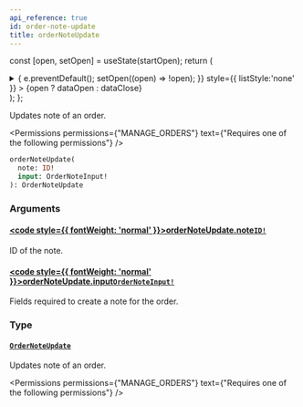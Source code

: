 ```yaml
---
api_reference: true
id: order-note-update
title: orderNoteUpdate
---
```






const [open, setOpen] = useState(startOpen);
return (
<details {...(open ? { open: true } : {})} className="details" style={{ border:'none', boxShadow:'none', background:'var(--ifm-background-color)' }}>
<summary
onClick={(e) => {
e.preventDefault();
setOpen((open) => !open);
}}
style={{ listStyle:'none' }} >
{open ? dataOpen : dataClose}
</summary>
{open && children}
</details>
);
};

Updates note of an order.


<Permissions permissions={"MANAGE_ORDERS"} text={"Requires one of the following permissions"} />


```graphql
orderNoteUpdate(
  note: ID!
  input: OrderNoteInput!
): OrderNoteUpdate
```

### Arguments

#### [<code style={{ fontWeight: 'normal' }}>orderNoteUpdate.<b>note</b></code>](#)<Bullet />[`ID!`](../../../api-reference/miscellaneous/scalars/id.mdx) <Badge class="badge badge--secondary" text="non-null"/> <Badge class="badge badge--secondary" text="scalar"/> <Badge class="badge badge--secondary" text="miscellaneous"/>

ID of the note.

#### [<code style={{ fontWeight: 'normal' }}>orderNoteUpdate.<b>input</b></code>](#)<Bullet />[`OrderNoteInput!`](../../../api-reference/orders/inputs/order-note-input.mdx) <Badge class="badge badge--secondary" text="non-null"/> <Badge class="badge badge--secondary" text="input"/> <Badge class="badge badge--secondary" text="orders"/>

Fields required to create a note for the order.

### Type

#### [`OrderNoteUpdate`](../../../api-reference/orders/objects/order-note-update.mdx) <Badge class="badge badge--secondary" text="object"/> <Badge class="badge badge--secondary" text="orders"/>

Updates note of an order.


<Permissions permissions={"MANAGE_ORDERS"} text={"Requires one of the following permissions"} />


